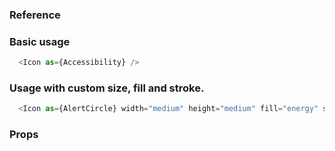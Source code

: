 ### Reference

### Basic usage

```javascript
  <Icon as={Accessibility} />
```

### Usage with custom size, fill and stroke.

```javascript
  <Icon as={AlertCircle} width="medium" height="medium" fill="energy" stroke="energy" />
```

### Props

<PropsTable component="Icon" platform="web" />
